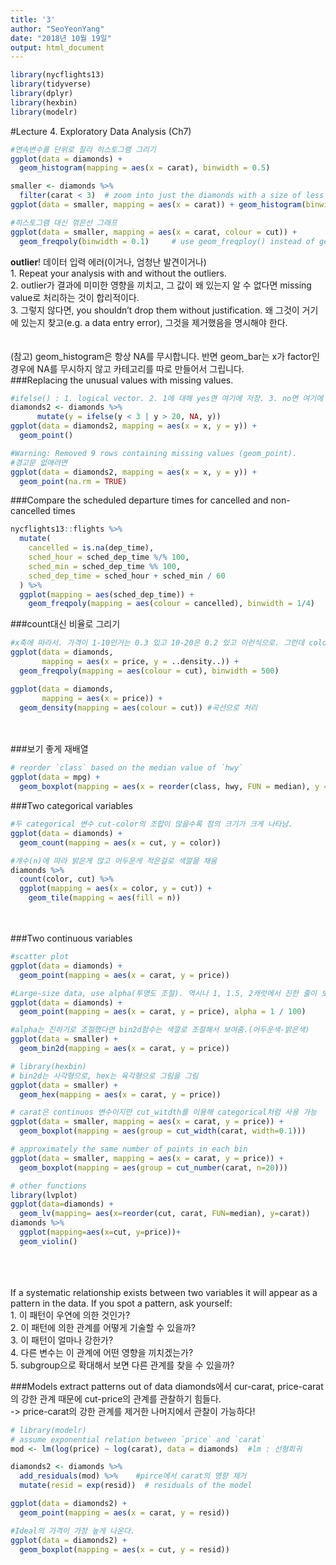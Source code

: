 ---
title: '3'
author: "SeoYeonYang"
date: "2018년 10월 19일"
output: html_document
---

```{r setup, include=FALSE}
library(nycflights13)
library(tidyverse)
library(dplyr)
library(hexbin)
library(modelr)
```

#Lecture 4. Exploratory Data Analysis (Ch7)
```{r}
#연속변수를 단위로 잘라 히스토그램 그리기
ggplot(data = diamonds) + 
  geom_histogram(mapping = aes(x = carat), binwidth = 0.5)
```

```{r}
smaller <- diamonds %>% 
  filter(carat < 3)  # zoom into just the diamonds with a size of less than three carats
ggplot(data = smaller, mapping = aes(x = carat)) + geom_histogram(binwidth = 0.1)
```

```{r}
#히스토그램 대신 꺾은선 그래프
ggplot(data = smaller, mapping = aes(x = carat, colour = cut)) +
  geom_freqpoly(binwidth = 0.1)     # use geom_freqploy() instead of geom_histogram()
```

**outlier**! 데이터 입력 에러(이거나, 엄청난 발견이거나)<br>
1. Repeat your analysis with and without the outliers. <br>
2. outlier가 결과에 미미한 영향을 끼치고, 그 값이 왜 있는지 알 수 없다면 missing value로 처리하는 것이 합리적이다. <br>
3. 그렇지 않다면, you shouldn’t drop them without justification. 왜 그것이 거기에 있는지 찾고(e.g. a data entry error), 그것을 제거했음을 명시해야 한다.<br>
<br>
<br>
(참고)
geom_histogram은 항상 NA를 무시합니다. 반면 geom_bar는 x가 factor인 경우에 NA를 무시하지 않고 카테고리를 따로 만들어서 그립니다.<br>
###Replacing the unusual values with missing values.
```{r}
#ifelse() : 1. logical vector. 2. 1에 대해 yes면 여기에 저장. 3. no면 여기에 저장
diamonds2 <- diamonds %>% 
      mutate(y = ifelse(y < 3 | y > 20, NA, y))
ggplot(data = diamonds2, mapping = aes(x = x, y = y)) + 
  geom_point()

#Warning: Removed 9 rows containing missing values (geom_point).
#경고문 없애려면
ggplot(data = diamonds2, mapping = aes(x = x, y = y)) + 
  geom_point(na.rm = TRUE)
```

###Compare the scheduled departure times for cancelled and non-cancelled times
```{r}
nycflights13::flights %>% 
  mutate(
    cancelled = is.na(dep_time),
    sched_hour = sched_dep_time %/% 100,
    sched_min = sched_dep_time %% 100,
    sched_dep_time = sched_hour + sched_min / 60
  ) %>% 
  ggplot(mapping = aes(sched_dep_time)) + 
    geom_freqpoly(mapping = aes(colour = cancelled), binwidth = 1/4)
```
###count대신 비율로 그리기
```{r}
#x축에 따라서. 가격이 1-10인거는 0.3 있고 10-20은 0.2 있고 이런식으로. 그런데 color=cut을 주면 그걸 cut별로 그려낸다
ggplot(data = diamonds,
       mapping = aes(x = price, y = ..density..)) + 
  geom_freqpoly(mapping = aes(colour = cut), binwidth = 500)

ggplot(data = diamonds,
       mapping = aes(x = price)) + 
  geom_density(mapping = aes(colour = cut)) #곡선으로 처리
```
<br>
<br>
###보기 좋게 재배열
```{r}
# reorder `class` based on the median value of `hwy`
ggplot(data = mpg) +
  geom_boxplot(mapping = aes(x = reorder(class, hwy, FUN = median), y = hwy))

```

###Two categorical variables
```{r}
#두 categorical 변수 cut-color의 조합이 많을수록 점의 크기가 크게 나타남.
ggplot(data = diamonds) +
  geom_count(mapping = aes(x = cut, y = color))

#개수(n)에 따라 밝은게 많고 어두운게 적은걸로 색깔을 채움
diamonds %>% 
  count(color, cut) %>%  
  ggplot(mapping = aes(x = color, y = cut)) +
    geom_tile(mapping = aes(fill = n))

```
<br>
<br>
###Two continuous variables
```{r}
#scatter plot
ggplot(data = diamonds) +
  geom_point(mapping = aes(x = carat, y = price))

#Large-size data, use alpha(투명도 조절). 역시나 1, 1.5, 2캐럿에서 진한 줄이 보인다.
ggplot(data = diamonds) + 
  geom_point(mapping = aes(x = carat, y = price), alpha = 1 / 100)

#alpha는 진하기로 조절했다면 bin2d함수는 색깔로 조절해서 보여줌.(어두운색-밝은색)
ggplot(data = smaller) +
  geom_bin2d(mapping = aes(x = carat, y = price))

# library(hexbin)
# bin2d는 사각형으로, hex는 육각형으로 그림을 그림
ggplot(data = smaller) +
  geom_hex(mapping = aes(x = carat, y = price))

# carat은 continuos 변수이지만 cut_witdth를 이용해 categorical처럼 사용 가능
ggplot(data = smaller, mapping = aes(x = carat, y = price)) + 
  geom_boxplot(mapping = aes(group = cut_width(carat, width=0.1)))

# approximately the same number of points in each bin
ggplot(data = smaller, mapping = aes(x = carat, y = price)) + 
  geom_boxplot(mapping = aes(group = cut_number(carat, n=20)))

# other functions
library(lvplot)
ggplot(data=diamonds) +
  geom_lv(mapping= aes(x=reorder(cut, carat, FUN=median), y=carat))
diamonds %>%
  ggplot(mapping=aes(x=cut, y=price))+
  geom_violin()
```
<br>
<br>
<br>
If a systematic relationship exists between two variables it will appear as a pattern in the data. If you spot a pattern, ask yourself:<br>
1. 이 패턴이 우연에 의한 것인가?<br>
2. 이 패턴에 의한 관계를 어떻게 기술할 수 있을까?<br>
3. 이 패턴이 얼마나 강한가?<br>
4. 다른 변수는 이 관계에 어떤 영향을 끼치겠는가?<br>
5. subgroup으로 확대해서 보면 다른 관계를 찾을 수 있을까?<br>


###Models extract patterns out of data
diamonds에서 cur-carat, price-carat의 강한 관계 때문에 cut-price의 관계를 관찰하기 힘들다.<br>
-> price-carat의 강한 관계를 제거한 나머지에서 관찰이 가능하다!
```{r}
# library(modelr)
# assume exponential relation between `price` and `carat`
mod <- lm(log(price) ~ log(carat), data = diamonds)  #lm : 선형회귀

diamonds2 <- diamonds %>% 
  add_residuals(mod) %>% 	#pirce에서 carat의 영향 제거
  mutate(resid = exp(resid))  # residuals of the model

ggplot(data = diamonds2) + 
  geom_point(mapping = aes(x = carat, y = resid))

#Ideal의 가격이 가장 높게 나온다.
ggplot(data = diamonds2) + 
  geom_boxplot(mapping = aes(x = cut, y = resid))
```
